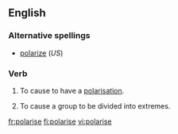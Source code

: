 ==English==

===Alternative spellings===
*[[polarize]] (''US'') 

===Verb===
{{en-verb|polaris|ing}}

# {{transitive|UK}} To cause to have a [[polarisation]].
# {{transitive|UK}} To cause a group to be divided into extremes.

[[fr:polarise]]
[[fi:polarise]]
[[vi:polarise]]